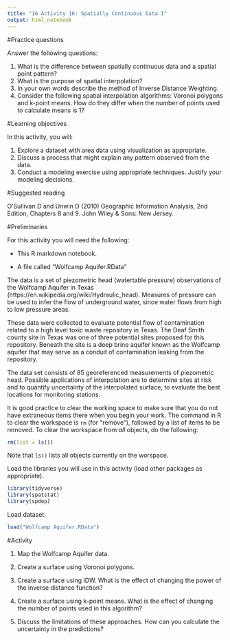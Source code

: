 ```yaml
---
title: "16 Activity 16: Spatially Continuous Data I"
output: html_notebook
---
```


#Practice questions

Answer the following questions:

1. What is the difference between spatially continuous data and a spatial point pattern?
2. What is the purpose of spatial interpolation?
3. In your own words describe the method of Inverse Distance Weighting. 
4. Consider the following spatial interpolation algorithms: Voronoi polygons and k-point means. How do they differ when the number of points used to calculate means is 1?


#Learning objectives

In this activity, you will:

1. Explore a dataset with area data using visualization as appropriate.
2. Discuss a process that might explain any pattern observed from the data.
3. Conduct a modeling exercise using appropriate techniques. Justify your modeling decisions.

#Suggested reading

O'Sullivan D and Unwin D (2010) Geographic Information Analysis, 2nd Edition, Chapters 8 and 9. John Wiley & Sons: New Jersey.

#Preliminaries

For this activity you will need the following:

* This R markdown notebook.

* A file called "Wolfcamp Aquifer.RData"

The data is a set of piezometric head (watertable pressure) observations of the Wolfcamp Aquifer in Texas (https://en.wikipedia.org/wiki/Hydraulic_head). Measures of pressure can be used to infer the flow of underground water, since water flows from high to low pressure areas.

These data were collected to evaluate potential flow of contamination related to a high level toxic waste repository in Texas. The Deaf Smith county site in Texas was one of three potential sites proposed for this repository. Beneath the site is a deep brine aquifer known as the Wolfcamp aquifer that may serve as a conduit of contamination leaking from the repository.

The data set consists of 85 georeferenced measurements of piezometric head. Possible applications of interpolation are to determine sites at risk and to quantify uncertainty of the interpolated surface, to evaluate the best locations for monitoring stations.

It is good practice to clear the working space to make sure that you do not have extraneous items there when you begin your work. The command in R to clear the workspace is `rm` (for "remove"), followed by a list of items to be removed. To clear the workspace from _all_ objects, do the following:
```r
rm(list = ls())
```

Note that `ls()` lists all objects currently on the worspace.

Load the libraries you will use in this activity (load other packages as appropriate). 
```r
library(tidyverse)
library(spatstat)
library(spdep)
```

Load dataset:
```r
load("Wolfcamp Aquifer.RData")
```

#Activity

1. Map the Wolfcamp Aquifer data.

2. Create a surface using Voronoi polygons.

3. Create a surface using IDW. What is the effect of changing the power of the inverse distance function?

4. Create a surface using k-point means. What is the effect of changing the number of points used in this algorithm?

5. Discuss the limitations of these approaches. How can you calculate the uncertainty in the predictions?